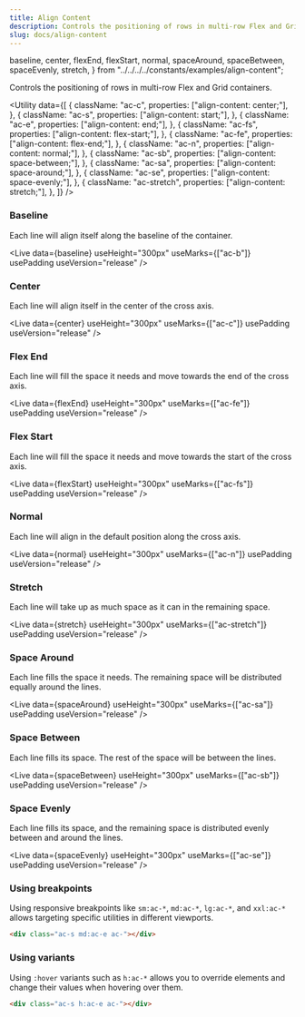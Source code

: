 ```yaml
---
title: Align Content
description: Controls the positioning of rows in multi-row Flex and Grid containers.
slug: docs/align-content
---
```


  baseline,
  center,
  flexEnd,
  flexStart,
  normal,
  spaceAround,
  spaceBetween,
  spaceEvenly,
  stretch,
} from "../../../../constants/examples/align-content";

Controls the positioning of rows in multi-row Flex and Grid containers.

<Utility
  data={[
    {
      className: "ac-c",
      properties: ["align-content: center;"],
    },
    {
      className: "ac-s",
      properties: ["align-content: start;"],
    },
    {
      className: "ac-e",
      properties: ["align-content: end;"],
    },
    {
      className: "ac-fs",
      properties: ["align-content: flex-start;"],
    },
    {
      className: "ac-fe",
      properties: ["align-content: flex-end;"],
    },
    {
      className: "ac-n",
      properties: ["align-content: normal;"],
    },
    {
      className: "ac-sb",
      properties: ["align-content: space-between;"],
    },
    {
      className: "ac-sa",
      properties: ["align-content: space-around;"],
    },
    {
      className: "ac-se",
      properties: ["align-content: space-evenly;"],
    },
    {
      className: "ac-stretch",
      properties: ["align-content: stretch;"],
    },
  ]}
/>

### Baseline

Each line will align itself along the baseline of the container.

<Live
  data={baseline}
  useHeight="300px"
  useMarks={["ac-b"]}
  usePadding
  useVersion="release"
/>

### Center

Each line will align itself in the center of the cross axis.

<Live
  data={center}
  useHeight="300px"
  useMarks={["ac-c"]}
  usePadding
  useVersion="release"
/>

### Flex End

Each line will fill the space it needs and move towards the end of the cross axis.

<Live
  data={flexEnd}
  useHeight="300px"
  useMarks={["ac-fe"]}
  usePadding
  useVersion="release"
/>

### Flex Start

Each line will fill the space it needs and move towards the start of the cross axis.

<Live
  data={flexStart}
  useHeight="300px"
  useMarks={["ac-fs"]}
  usePadding
  useVersion="release"
/>

### Normal

Each line will align in the default position along the cross axis.

<Live
  data={normal}
  useHeight="300px"
  useMarks={["ac-n"]}
  usePadding
  useVersion="release"
/>

### Stretch

Each line will take up as much space as it can in the remaining space.

<Live
  data={stretch}
  useHeight="300px"
  useMarks={["ac-stretch"]}
  usePadding
  useVersion="release"
/>

### Space Around

Each line fills the space it needs. The remaining space will be distributed equally around the lines.

<Live
  data={spaceAround}
  useHeight="300px"
  useMarks={["ac-sa"]}
  usePadding
  useVersion="release"
/>

### Space Between

Each line fills its space. The rest of the space will be between the lines.

<Live
  data={spaceBetween}
  useHeight="300px"
  useMarks={["ac-sb"]}
  usePadding
  useVersion="release"
/>

### Space Evenly

Each line fills its space, and the remaining space is distributed evenly between and around the lines.

<Live
  data={spaceEvenly}
  useHeight="300px"
  useMarks={["ac-se"]}
  usePadding
  useVersion="release"
/>

### Using breakpoints

Using responsive breakpoints like `sm:ac-*`, `md:ac-*`, `lg:ac-*`, and `xxl:ac-*` allows targeting specific utilities in different viewports.

```html "md:ac-e"
<div class="ac-s md:ac-e ac-"></div>
```

### Using variants

Using `:hover` variants such as `h:ac-*` allows you to override elements and change their values when hovering over them.

```html "h:ac-e"
<div class="ac-s h:ac-e ac-"></div>
```
